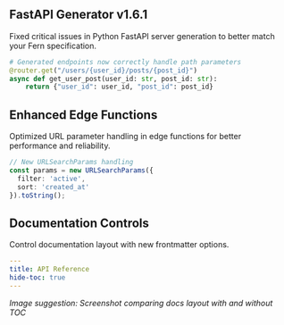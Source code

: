 ## FastAPI Generator v1.6.1
Fixed critical issues in Python FastAPI server generation to better match your Fern specification.

```python
# Generated endpoints now correctly handle path parameters
@router.get("/users/{user_id}/posts/{post_id}")
async def get_user_post(user_id: str, post_id: str):
    return {"user_id": user_id, "post_id": post_id}
```

## Enhanced Edge Functions
Optimized URL parameter handling in edge functions for better performance and reliability.

```typescript
// New URLSearchParams handling
const params = new URLSearchParams({
  filter: 'active',
  sort: 'created_at'
}).toString();
```

## Documentation Controls
Control documentation layout with new frontmatter options.

```yaml
---
title: API Reference
hide-toc: true
---
```

_Image suggestion: Screenshot comparing docs layout with and without TOC_
